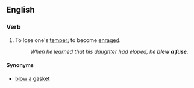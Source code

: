==English==

===Verb===
{{en-verb|inf=[[to]] [[blow]] [[a]] [[fuse]]|blows a fuse|blowing a fuse|blew a fuse|blown a fuse}}

# {{idiom}} To lose one's [[temper]]; to become [[enraged]].
#:''When he learned that his daughter had eloped, he '''blew a fuse'''.''

====Synonyms====
* [[blow a gasket]]